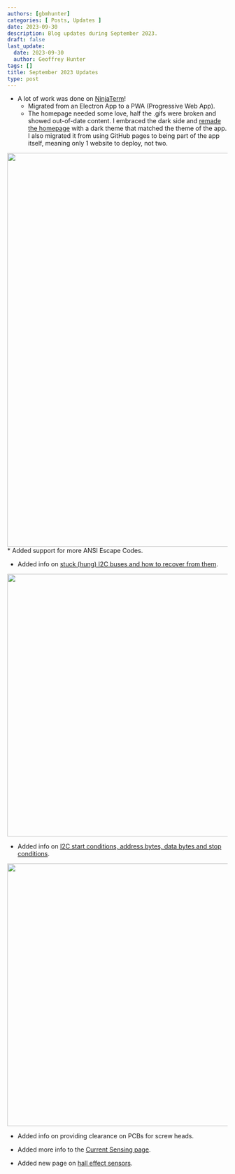 ```yaml
---
authors: [gbmhunter]
categories: [ Posts, Updates ]
date: 2023-09-30
description: Blog updates during September 2023.
draft: false
last_update:
  date: 2023-09-30
  author: Geoffrey Hunter
tags: []
title: September 2023 Updates
type: post
---
```



* A lot of work was done on [NinjaTerm](https://ninjaterm.mbedded.ninja/)!
    * Migrated from an Electron App to a PWA (Progressive Web App).
    * The homepage needed some love, half the .gifs were broken and showed out-of-date content. I embraced the dark side and [remade the homepage](https://ninjaterm.mbedded.ninja/) with a dark theme that matched the theme of the app. I also migrated it from using GitHub pages to being part of the app itself, meaning only 1 website to deploy, not two.

<Image src={ninjaterm_homepage_old_new_comparison} width="900px"></Image>
    * Added support for more ANSI Escape Codes.

* Added info on [stuck (hung) I2C buses and how to recover from them](/electronics/communication-protocols/i2c-communication-protocol/#stuck-i2c-buses).

<Image src={stuck_i2c_buses_screenshot} width="600px"></Image>

* Added info on [I2C start conditions, address bytes, data bytes and stop conditions](/electronics/communication-protocols/i2c-communication-protocol/#protocol-format).

<Image src={i2c_protocol_format_screenshot} width="600px"></Image>

* Added info on providing clearance on PCBs for screw heads.

* Added more info to the [Current Sensing page](/electronics/circuit-design/current-sensing/). 

* Added new page on [hall effect sensors](/electronics/components/hall-effect-sensors/).
